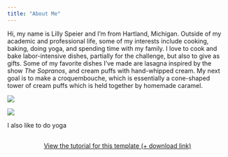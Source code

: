 ```yaml
---
title: "About Me"
---
```


Hi, my name is Lilly Speier and I'm from Hartland, Michigan. Outside of my academic and professional life, some of my interests include cooking, baking, doing yoga, and spending time with my family. I love to cook and bake labor-intensive dishes, partially for the challenge, but also to give as gifts. Some of my favorite dishes I've made are lasagna inspired by the show *The Sopranos*, and cream puffs with hand-whipped cream. My next goal is to make a croquembouche, which is essentially a cone-shaped tower of cream puffs which is held together by homemade caramel.

::: {layout-ncol="2"}
![](~/Documents/GitHub/lillyspeier.github.io/images/lasagna.jpg)

![](~/Documents/GitHub/lillyspeier.github.io/images/cream_puff.jpg)
:::

I also like to do yoga

::: {style="margin: 30px; text-align: center;"}
<a class="btn btn-primary" href="https://www.marvinschmitt.com/blog/website-tutorial-quarto/" role="button" target="_blank" style="padding: 15px 30px;">View the tutorial for this template (+ download link)</a>
:::
